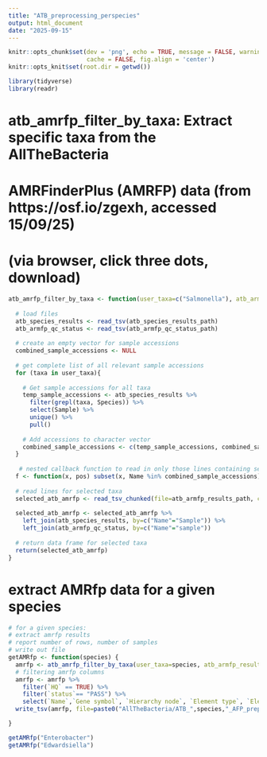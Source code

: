 ```yaml
---
title: "ATB_preprocessing_perspecies"
output: html_document
date: "2025-09-15"
---
```


```r
knitr::opts_chunk$set(dev = 'png', echo = TRUE, message = FALSE, warning = FALSE,
                      cache = FALSE, fig.align = 'center')
knitr::opts_knit$set(root.dir = getwd())

library(tidyverse)
library(readr)

```

# atb_amrfp_filter_by_taxa: Extract specific taxa from the AllTheBacteria
# AMRFinderPlus (AMRFP) data (from https://osf.io/zgexh, accessed 15/09/25)
# (via browser, click three dots, download)

```r

atb_amrfp_filter_by_taxa <- function(user_taxa=c("Salmonella"), atb_armfp_results_path="AllTheBacteria/AMRFP_results.tsv.gz", atb_armfp_qc_status_path="AllTheBacteria/ATB_AMRFP_status.tsv.gz", atb_species_results_path="AllTheBacteria/ATB_species_calls.tsv.gz"){
  
  # load files
  atb_species_results <- read_tsv(atb_species_results_path)
  atb_armfp_qc_status <- read_tsv(atb_armfp_qc_status_path)
    
  # create an empty vector for sample accessions
  combined_sample_accessions <- NULL
  
  # get complete list of all relevant sample accessions
  for (taxa in user_taxa){
    
    # Get sample accessions for all taxa
    temp_sample_accessions <- atb_species_results %>%
      filter(grepl(taxa, Species)) %>%
      select(Sample) %>%
      unique() %>%
      pull()
    
    # Add accessions to character vector
    combined_sample_accessions <- c(temp_sample_accessions, combined_sample_accessions)
  }
  
   # nested callback function to read in only those lines containing selected taxa (for chunking)
  f <- function(x, pos) subset(x, Name %in% combined_sample_accessions)
  
  # read lines for selected taxa  
  selected_atb_amrfp <- read_tsv_chunked(file=atb_armfp_results_path, callback=DataFrameCallback$new(f), chunk_size = 10000)
  
  selected_atb_amrfp <- selected_atb_amrfp %>%
    left_join(atb_species_results, by=c("Name"="Sample")) %>% 
    left_join(atb_armfp_qc_status, by=c("Name"="sample"))
  
  # return data frame for selected taxa
  return(selected_atb_amrfp)
}

```

# extract AMRfp data for a given species
``` r
# for a given species:
# extract amrfp results
# report number of rows, number of samples
# write out file
getAMRfp <- function(species) {
  amrfp <- atb_amrfp_filter_by_taxa(user_taxa=species, atb_armfp_results_path="AllTheBacteria/AMRFP_results.tsv.gz")
  # filtering amrfp columns
  amrfp <- amrfp %>%
    filter(`HQ` == TRUE) %>%
    filter(`status`== "PASS") %>%
    select(`Name`,`Gene symbol`, `Hierarchy node`, `Element type`, `Element subtype`, `% Coverage of reference sequence`, `% Identity to reference sequence`, `Method`, `Class`, `Subclass`, `Species`) 
  write_tsv(amrfp, file=paste0("AllTheBacteria/ATB_",species,"_AFP_preprocessed.tsv.gz"))

}
```

``` r
getAMRfp("Enterobacter")
getAMRfp("Edwardsiella")
```
